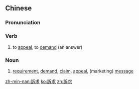 {{also|诉求}}
==Chinese==
{{zh-forms|s=诉求}}

===Pronunciation===
{{zh-pron
|m=sùqiú
|c=sou3 kau4
|mn=sò͘-kiû
|cat=v,n
}}

===Verb===
{{zh-verb}}

# to [[appeal]], to [[demand]] (an answer)

===Noun===
{{zh-noun}}

# [[requirement]], [[demand]], [[claim]], [[appeal]], (marketing) [[message]]

[[zh-min-nan:訴求]]
[[ko:訴求]]
[[zh:訴求]]